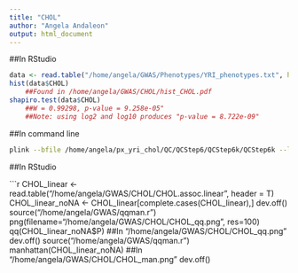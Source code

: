 ---
title: "CHOL"
author: "Angela Andaleon"
output: html_document
---

##In RStudio

```{r CHOL}
data <- read.table("/home/angela/GWAS/Phenotypes/YRI_phenotypes.txt", header = T)
hist(data$CHOL)
	##Found in /home/angela/GWAS/CHOL/hist_CHOL.pdf
shapiro.test(data$CHOL)
	##W = 0.99298, p-value = 9.258e-05"
	##Note: using log2 and log10 produces "p-value = 8.722e-09"
```

##In command line

```{bash pheno}
plink --bfile /home/angela/px_yri_chol/QC/QCStep6/QCStep6k/QCStep6k --linear --adjust --pheno /home/angela/GWAS/Phenotypes/YRI_phenotypes.txt --pheno-name CHOL --out /home/angela/GWAS/CHOL/CHOL
```

##In RStudio

```{r CHOL}
CHOL_linear <- read.table("/home/angela/GWAS/CHOL/CHOL.assoc.linear", header = T)
CHOL_linear_noNA <- CHOL_linear[complete.cases(CHOL_linear),]
dev.off()
source("/home/angela/GWAS/qqman.r")
png(filename="/home/angela/GWAS/CHOL/CHOL_qq.png", res=100)
qq(CHOL_linear_noNA$P)
	##In "/home/angela/GWAS/CHOL/CHOL_qq.png"
dev.off()
source("/home/angela/GWAS/qqman.r")
manhattan(CHOL_linear_noNA)
	##In "/home/angela/GWAS/CHOL/CHOL_man.png"
dev.off()
